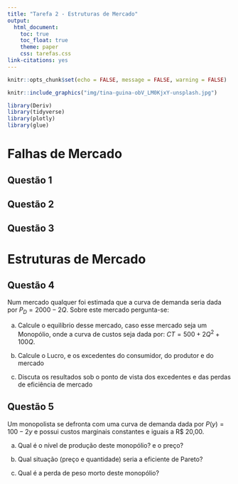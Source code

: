 ---
title: "Tarefa 2 - Estruturas de Mercado"
output: 
  html_document:
    toc: true
    toc_float: true
    theme: paper
    css: tarefas.css
link-citations: yes
---

```{r setup, include=FALSE}
knitr::opts_chunk$set(echo = FALSE, message = FALSE, warning = FALSE)
```

```{r grassmarket, fig.margin = TRUE, echo = FALSE, warning=FALSE, message=FALSE, fig.width=3, fig.cap="Foto de Tina Guina em Unsplash"}

knitr::include_graphics("img/tina-guina-obV_LM0KjxY-unsplash.jpg")

library(Deriv)
library(tidyverse)
library(plotly)
library(glue)

```

# Falhas de Mercado

## Questão 1

## Questão 2

## Questão 3

# Estruturas de Mercado

## Questão 4

Num mercado qualquer foi estimada que a curva de demanda seria dada por $P_D=2000-2Q$. Sobre este mercado pergunta-se:

a)  Calcule o equilíbrio desse mercado, caso esse mercado seja um Monopólio, onde a curva de custos seja dada por: $CT=500+2Q^2+100Q$.

b)  Calcule o Lucro, e os excedentes do consumidor, do produtor e do mercado

c)  Discuta os resultados sob o ponto de vista dos excedentes e das perdas de eficiência de mercado

## Questão 5

Um monopolista se defronta com uma curva de demanda dada por $P(y)=100-2y$ e possui custos marginais constantes e iguais a R\$ 20,00.

a)  Qual é o nível de produção deste monopólio? e o preço?

b)  Qual situação (preço e quantidade) seria a eficiente de Pareto?

c)  Qual é a perda de peso morto deste monopólio?
